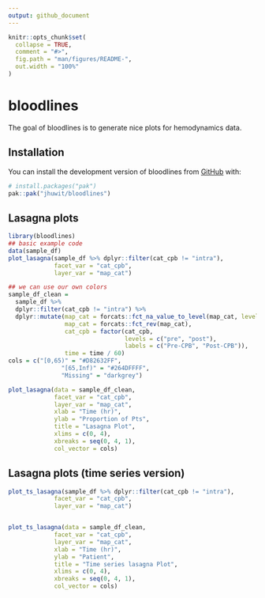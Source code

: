 ```yaml
---
output: github_document
---
```


<!-- README.md is generated from README.Rmd. Please edit that file -->

```r
knitr::opts_chunk$set(
  collapse = TRUE,
  comment = "#>",
  fig.path = "man/figures/README-",
  out.width = "100%"
)
```

# bloodlines

<!-- badges: start -->
<!-- badges: end -->

The goal of bloodlines is to generate nice plots for hemodynamics data. 

## Installation

You can install the development version of bloodlines from [GitHub](https://github.com/) with:

```r
# install.packages("pak")
pak::pak("jhuwit/bloodlines")
```

## Lasagna plots


```r
library(bloodlines)
## basic example code
data(sample_df)
plot_lasagna(sample_df %>% dplyr::filter(cat_cpb != "intra"),
             facet_var = "cat_cpb",
             layer_var = "map_cat")

## we can use our own colors
sample_df_clean = 
  sample_df %>% 
  dplyr::filter(cat_cpb != "intra") %>% 
  dplyr::mutate(map_cat = forcats::fct_na_value_to_level(map_cat, level = "Missing"),
                map_cat = forcats::fct_rev(map_cat),
                cat_cpb = factor(cat_cpb,
                                 levels = c("pre", "post"),
                                 labels = c("Pre-CPB", "Post-CPB")),
                time = time / 60)
cols = c("[0,65)" = "#D82632FF",
               "[65,Inf)" = "#264DFFFF",
               "Missing" = "darkgrey")

plot_lasagna(data = sample_df_clean,
             facet_var = "cat_cpb",
             layer_var = "map_cat",
             xlab = "Time (hr)",
             ylab = "Proportion of Pts",
             title = "Lasagna Plot",
             xlims = c(0, 4),
             xbreaks = seq(0, 4, 1),
             col_vector = cols)


```

## Lasagna plots (time series version)

```r

plot_ts_lasagna(sample_df %>% dplyr::filter(cat_cpb != "intra"),
             facet_var = "cat_cpb",
             layer_var = "map_cat")


plot_ts_lasagna(data = sample_df_clean,
             facet_var = "cat_cpb",
             layer_var = "map_cat",
             xlab = "Time (hr)",
             ylab = "Patient",
             title = "Time series lasagna Plot",
             xlims = c(0, 4),
             xbreaks = seq(0, 4, 1),
             col_vector = cols)


```
